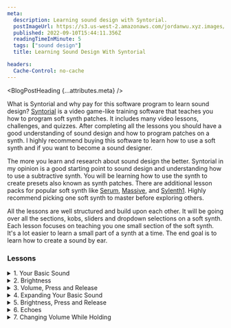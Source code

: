 ```yaml
---
meta:
  description: Learning sound design with Syntorial.
  postImageUrl: https://s3.us-west-2.amazonaws.com/jordanwu.xyz.images/learning-sound-design-with-syntorial.jpg
  published: 2022-09-10T15:44:11.356Z
  readingTimeInMinute: 5
  tags: ["sound design"]
  title: Learning Sound Design With Syntorial

headers:
  Cache-Control: no-cache
---
```



<BlogPostHeading {...attributes.meta} />

What is Syntorial and why pay for this software program to learn sound design? [Syntorial](https://www.syntorial.com/) is a video game-like training software that teaches you how to program soft synth patches. It includes many video lessons, challenges, and quizzes. After completing all the lessons you should have a good understanding of sound design and how to program patches on a synth. I highly recommend buying this software to learn how to use a soft synth and if you want to become a sound designer.

The more you learn and research about sound design the better. Syntorial in my opinion is a good starting point to sound design and understanding how to use a subtractive synth. You will be learning how to use the synth to create presets also known as synth patches. There are additional lesson packs for popular soft synth like [Serum](https://xferrecords.com/products/serum), [Massive](https://www.native-instruments.com/en/products/komplete/synths/massive), and [Sylenth1](https://www.lennardigital.com/sylenth1). Highly recommend picking one soft synth to master before exploring others.

All the lessons are well structured and build upon each other. It will be going over all the sections, kobs, sliders and dropdown selections on a soft synth. Each lesson focuses on teaching you one small section of the soft synth. It's a lot easier to learn a small part of a synth at a time. The end goal is to learn how to create a sound by ear.

### Lessons

<details>
<summary>1. Your Basic Sound</summary>

In this lesson it will learn about an oscillator and how it's used to generate a basic waveform. A waveform represents a signal as a function of time and when you send the waveform to an output source. The waveform will create a sound that you hear through your headphones or audio speakers. Syntorial goes through two common waveforms the Saw and Square/Pulse but did not go over Sine. The focus is on using your ears to know which waveform to use to create a sound.

The Saw waveform is bright and edgy, it's an all purpose waveform that is used for many things. The Square/Pulse has a video game like quality, a more artificial sounding, and it's good for bass patches.

What the lesson did not talk about is harmonics that I feel is an important concept in sound design. A harmonic is a wave with a frequency that is a positive integer multiple of the fundamental frequency. The Saw waveform has both even and odd harmonics which makes it a good all purpose waveform while the Square/Pulse only has odd harmonics which makes it sound hollow.

</details>

<details>
<summary>2. Brightness</summary>

Low pass filter determines the brightness of your sound. There will be a cutoff knob that represents the cutoff frequency and as you turn the knob counter clockwise you are removing any frequency above your cutoff frequency. What you should be thinking as you use this knob is when it's all the way turned clockwise, your cutoff frequency is at its max value and you did not remove any frequencies from the waveform. As you move it counter clockwise, you are removing frequencies and that is changing both the waveform and sound. Remember when you change the waveform you change the sound. That's what it means by determining the brightness of the sound. For a brighter sound move the knob clockwise and for a rounder sound move the knob counter clockwise. As you turn the knob all the way counter clockwise, you get no signal which is no sound because you removed all the frequencies in the waveform.

There's a common side effect when using the low pass filter. As you remove frequencies and make the sound rounder. The volume has decreased. What you can do is increase the volume using the main volume knob.

</details>

<details>
<summary>3. Volume, Press and Release</summary>

The amp envelope modulates the synth volume over time. It goes over the attack stage. This stage happens when you press on the key and the slider determines how long it will take your sound to go full volume. This is good for fading a sound in and good for pads or ambient sounds. For a string attack add a small fade in. The release stage happens when you release the key and it determines how long it takes the sound to go silent. This is good for fading a sound out and great for pads or ambient sounds. You can use fade in and out on any leads or bass sounds.

</details>

<details>
<summary>4. Expanding Your Basic Sound</summary>

Many synths give you multiple oscillators for you to use to create your initial waveform. One of the most common ways to use two oscillators is called doubling and transposing. For doubling change the mix knob to 50/50, this allows you to use 50% of the first oscillator and 50% of the second oscillator. But it does not have to be 50/50, you can do 70/30 and lower the transposing waveform so that the high frequencies are lowered. For the transposing you can turn the semitone knob where a semitone is the next key. It's common to turn the semitone knob to a fifth of an octave (7 semitone above) or an octave (12 semitone). Keep in mind when you are transposing, you are adding higher frequencies to the waveform.

</details>

<details>
<summary>5. Brightness, Press and Release</summary>

The filter envelope modulates the filter cutoff frequency. The cutoff frequency knob determines the darkest point and the envelope amount knob determines the brightest point of your sound.

![Filter envelope](https://s3.us-west-2.amazonaws.com/jordanwu.xyz.images/learning-sound-design-with-syntorial-1.png "Filter envelope cutoff frequency and envelope amount")

The filter envelope attack stage happens when you press on the key. It determines how long it takes your sound starting from the cutoff frequency to its brightest point that is determined by the envelope amount knob.

The filter envelope release stage happens when you release the key. It determines how long it takes the sound to go back down to your cutoff frequency also known as your darkest point.

![Filter envelope with attack and release stage](https://s3.us-west-2.amazonaws.com/jordanwu.xyz.images/learning-sound-design-with-syntorial-2.png "Filter envelope with attack and release stage")

</details>

<details>
<summary>6. Echoes</summary>

A delay creates echoes that can be used for rhythmic patterns or create space that is similar to reverb. The mix knob controls the ratio of the Dry signal to the Wet signal. The delay time determines how far apart the echoes are from each other. The delay feedback determines how many echoes are created. The delay spread will spread out your echoes to the left and right side of the audio field to create width and size.

</details>

<details>
<summary>7. Changing Volume While Holding</summary>

The amp envelope sustain slider determines the max volume while holding the key while the decay slider determines how long it takes for the sound to reach the sustain volume level after the attack stage.

![Filter envelope with attack, decay, and sustain stage](https://s3.us-west-2.amazonaws.com/jordanwu.xyz.images/learning-sound-design-with-syntorial-3.png "Filter envelope with attack, decay, and sustain stage")

</details>

